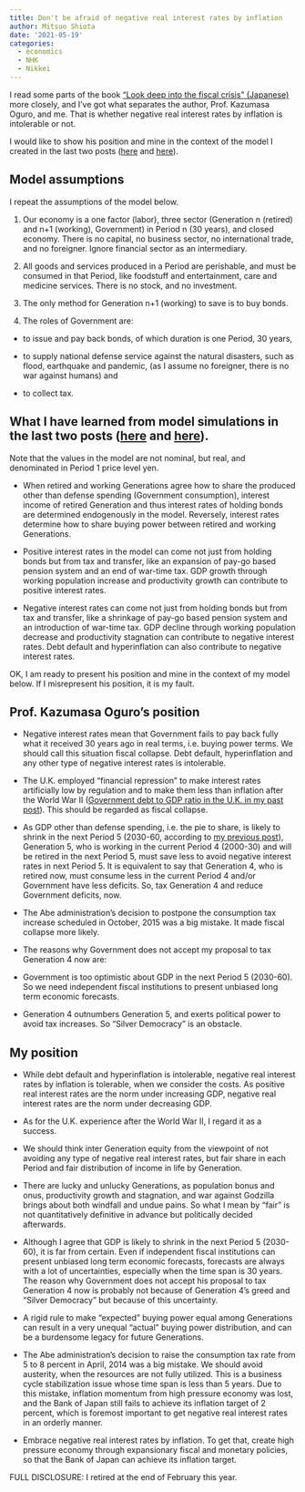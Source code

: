 ```yaml
---
title: Don't be afraid of negative real interest rates by inflation
author: Mitsuo Shiota
date: '2021-05-19'
categories:
  - economics
  - NHK
  - Nikkei
---
```


I read some parts of the book ["Look deep into the fiscal crisis" (Japanese)](https://www.amazon.co.jp/%E8%B2%A1%E6%94%BF%E5%8D%B1%E6%A9%9F%E3%81%AE%E6%B7%B1%E5%B1%A4-%E5%A2%97%E7%A8%8E%E3%83%BB%E5%B9%B4%E9%87%91%E3%83%BB%E8%B5%A4%E5%AD%97%E5%9B%BD%E5%82%B5%E3%82%92%E5%95%8F%E3%81%86-NHK%E5%87%BA%E7%89%88%E6%96%B0%E6%9B%B8-%E5%B0%8F%E9%BB%92-%E4%B8%80%E6%AD%A3/dp/4140884495) more closely, and I've got what separates the author, Prof. Kazumasa Oguro, and me. That is whether negative real interest rates by inflation is intolerable or not.

I would like to show his position and mine in the context of the model I created in the last two posts ([here](https://mitsuoxv.rbind.io/posts/2021-05-06-gov-t-debt-is-savings-of-the-workers-for-retirement/) and [here](https://mitsuoxv.rbind.io/posts/2021-05-13-how-to-finance-war-against-godzilla/)).

## Model assumptions

I repeat the assumptions of the model below.

1. Our economy is a one factor (labor), three sector (Generation n (retired) and n+1 (working), Government) in Period n (30 years), and closed economy. There is no capital, no business sector, no international trade, and no foreigner. Ignore financial sector as an intermediary.

1. All goods and services produced in a Period are perishable, and must be consumed in that Period, like foodstuff and entertainment, care and medicine services. There is no stock, and no investment.

1. The only method for Generation n+1 (working) to save is to buy bonds.

1. The roles of Government are:

- to issue and pay back bonds, of which duration is one Period, 30 years,

- to supply national defense service against the natural disasters, such as flood, earthquake and pandemic, (as I assume no foreigner, there is no war against humans) and

- to collect tax.

## What I have learned from model simulations in the last two posts ([here](https://mitsuoxv.rbind.io/posts/2021-05-06-gov-t-debt-is-savings-of-the-workers-for-retirement/) and [here](https://mitsuoxv.rbind.io/posts/2021-05-13-how-to-finance-war-against-godzilla/)).

Note that the values in the model are not nominal, but real, and denominated in Period 1 price level yen. 

- When retired and working Generations agree how to share the produced other than defense spending (Government consumption), interest income of retired Generation and thus interest rates of holding bonds are determined endogenously in the model. Reversely, interest rates determine how to share buying power between retired and working Generations.

- Positive interest rates in the model can come not just from holding bonds but from tax and transfer, like an expansion of pay-go based pension system and an end of war-time tax. GDP growth through working population increase and productivity growth can contribute to positive interest rates.

- Negative interest rates can come not just from holding bonds but from tax and transfer, like a shrinkage of pay-go based pension system and an introduction of war-time tax. GDP decline through working population decrease and productivity stagnation can contribute to negative interest rates. Debt default and hyperinflation can also contribute to negative interest rates.

OK, I am ready to present his position and mine in the context of my model below. If I misrepresent his position, it is my fault.

## Prof. Kazumasa Oguro's position

- Negative interest rates mean that Government fails to pay back fully what it received 30 years ago in real terms, i.e. buying power terms. We should call this situation fiscal collapse. Debt default, hyperinflation and any other type of negative interest rates is intolerable.

- The U.K. employed "financial repression" to make interest rates artificially low by regulation and to make them less than inflation after the World War II ([Government debt to GDP ratio in the U.K. in my past post](https://mitsuoxv.rbind.io/posts/2020-10-28-my-first-pull-request-imfr/)). This should be regarded as fiscal collapse.

- As GDP other than defense spending, i.e. the pie to share, is likely to shrink in the next Period 5 (2030-60, according to [my previous post](https://mitsuoxv.rbind.io/posts/2021-05-06-gov-t-debt-is-savings-of-the-workers-for-retirement/)), Generation 5, who is working in the current Period 4 (2000-30) and will be retired in the next Period 5, must save less to avoid negative interest rates in next Period 5. It is equivalent to say that Generation 4, who is retired now, must consume less in the current Period 4 and/or Government have less deficits. So, tax Generation 4 and reduce Government deficits, now.

- The Abe administration's decision to postpone the consumption tax increase scheduled in October, 2015 was a big mistake. It made fiscal collapse more likely.

- The reasons why Government does not accept my proposal to tax Generation 4 now are:

 - Government is too optimistic about GDP in the next Period 5 (2030-60). So we need independent fiscal institutions to present unbiased long term economic forecasts.
 
 - Generation 4 outnumbers Generation 5, and exerts political power to avoid tax increases. So "Silver Democracy" is an obstacle.

## My position

- While debt default and hyperinflation is intolerable, negative real interest rates by inflation is tolerable, when we consider the costs. As positive real interest rates are the norm under increasing GDP, negative real interest rates are the norm under decreasing GDP.

- As for the U.K. experience after the World War II, I regard it as a success.

- We should think inter Generation equity from the viewpoint of not avoiding any type of negative real interest rates, but fair share in each Period and fair distribution of income in life by Generation.

- There are lucky and unlucky Generations, as population bonus and onus, productivity growth and stagnation, and war against Godzilla brings about both windfall and undue pains. So what I mean by "fair" is not quantitatively definitive in advance but politically decided afterwards.

- Although I agree that GDP is likely to shrink in the next Period 5 (2030-60), it is far from certain. Even if independent fiscal institutions can present unbiased long term economic forecasts, forecasts are always with a lot of uncertainties, especially when the time span is 30 years. The reason why Government does not accept his proposal to tax Generation 4 now is probably not because of Generation 4's greed and "Silver Democracy" but because of this uncertainty.

- A rigid rule to make "expected" buying power equal among Generations can result in a very unequal "actual" buying power distribution, and can be a burdensome legacy for future Generations.

- The Abe administration's decision to raise the consumption tax rate from 5 to 8 percent in April, 2014 was a big mistake. We should avoid austerity, when the resources are not fully utilized. This is a business cycle stabilization issue whose time span is less than 5 years. Due to this mistake, inflation momentum from high pressure economy was lost, and the Bank of Japan still fails to achieve its inflation target of 2 percent, which is foremost important to get negative real interest rates in an orderly manner.

- Embrace negative real interest rates by inflation. To get that, create high pressure economy through expansionary fiscal and monetary policies, so that the Bank of Japan can achieve its inflation target.

FULL DISCLOSURE: I retired at the end of February this year.
